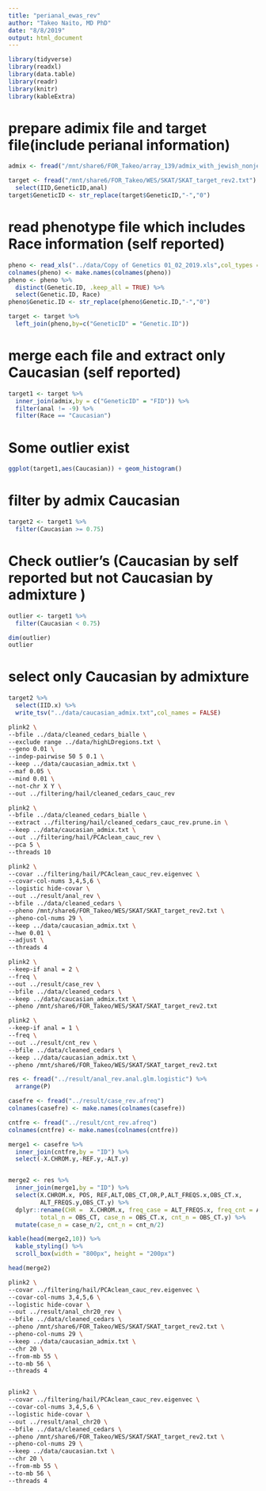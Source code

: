 ```yaml
---
title: "perianal_ewas_rev"
author: "Takeo Naito, MD PhD"
date: "8/8/2019"
output: html_document
---
```





```r
library(tidyverse)
library(readxl)
library(data.table)
library(readr)
library(knitr)
library(kableExtra)
```
# prepare adimix file and target file(include perianal information)

```r
admix <- fread("/mnt/share6/FOR_Takeo/array_139/admix_with_jewish_nonjewish_prop_added.txt")

target <- fread("/mnt/share6/FOR_Takeo/WES/SKAT/SKAT_target_rev2.txt") %>% 
  select(IID,GeneticID,anal)
target$GeneticID <- str_replace(target$GeneticID,"-","0")
```
# read phenotype file which includes Race information (self reported)

```r
pheno <- read_xls("../data/Copy of Genetics 01_02_2019.xls",col_types = "text")
colnames(pheno) <- make.names(colnames(pheno))
pheno <- pheno %>% 
  distinct(Genetic.ID, .keep_all = TRUE) %>% 
  select(Genetic.ID, Race)
pheno$Genetic.ID <- str_replace(pheno$Genetic.ID,"-","0")
```

```r
target <- target %>% 
  left_join(pheno,by=c("GeneticID" = "Genetic.ID"))

```
# merge each file and extract only Caucasian (self reported)

```r
target1 <- target %>% 
  inner_join(admix,by = c("GeneticID" = "FID")) %>% 
  filter(anal != -9) %>% 
  filter(Race == "Caucasian")
```

# Some outlier exist

```r
ggplot(target1,aes(Caucasian)) + geom_histogram()
```



# filter by admix Caucasian
```r
target2 <- target1 %>% 
  filter(Caucasian >= 0.75)
```
# Check outlier's (Caucasian by self reported but not Caucasian by admixture )
```r
outlier <- target1 %>% 
  filter(Caucasian < 0.75)

dim(outlier)
outlier
```

# select only Caucasian by admixture

```r
target2 %>% 
  select(IID.x) %>% 
  write_tsv("../data/caucasian_admix.txt",col_names = FALSE)
```


```bash
plink2 \
--bfile ../data/cleaned_cedars_bialle \
--exclude range ../data/highLDregions.txt \
--geno 0.01 \
--indep-pairwise 50 5 0.1 \
--keep ../data/caucasian_admix.txt \
--maf 0.05 \
--mind 0.01 \
--not-chr X Y \
--out ../filtering/hail/cleaned_cedars_cauc_rev

```


```bash
plink2 \
--bfile ../data/cleaned_cedars_bialle \
--extract ../filtering/hail/cleaned_cedars_cauc_rev.prune.in \
--keep ../data/caucasian_admix.txt \
--out ../filtering/hail/PCAclean_cauc_rev \
--pca 5 \
--threads 10
```



```bash
plink2 \
--covar ../filtering/hail/PCAclean_cauc_rev.eigenvec \
--covar-col-nums 3,4,5,6 \
--logistic hide-covar \
--out ../result/anal_rev \
--bfile ../data/cleaned_cedars \
--pheno /mnt/share6/FOR_Takeo/WES/SKAT/SKAT_target_rev2.txt \
--pheno-col-nums 29 \
--keep ../data/caucasian_admix.txt \
--hwe 0.01 \
--adjust \
--threads 4
```
```bash
plink2 \
--keep-if anal = 2 \
--freq \
--out ../result/case_rev \
--bfile ../data/cleaned_cedars \
--keep ../data/caucasian_admix.txt \
--pheno /mnt/share6/FOR_Takeo/WES/SKAT/SKAT_target_rev2.txt 
```


```bash
plink2 \
--keep-if anal = 1 \
--freq \
--out ../result/cnt_rev \
--bfile ../data/cleaned_cedars \
--keep ../data/caucasian_admix.txt \
--pheno /mnt/share6/FOR_Takeo/WES/SKAT/SKAT_target_rev2.txt 
```

```r
res <- fread("../result/anal_rev.anal.glm.logistic") %>% 
  arrange(P)

casefre <- fread("../result/case_rev.afreq")
colnames(casefre) <- make.names(colnames(casefre))

cntfre <- fread("../result/cnt_rev.afreq")
colnames(cntfre) <- make.names(colnames(cntfre))

```


```r
merge1 <- casefre %>% 
  inner_join(cntfre,by = "ID") %>% 
  select(-X.CHROM.y,-REF.y,-ALT.y)


merge2 <- res %>% 
  inner_join(merge1,by = "ID") %>% 
  select(X.CHROM.x, POS, REF,ALT,OBS_CT,OR,P,ALT_FREQS.x,OBS_CT.x,
         ALT_FREQS.y,OBS_CT.y) %>%  
  dplyr::rename(CHR =  X.CHROM.x, freq_case = ALT_FREQS.x, freq_cnt = ALT_FREQS.y,
         total_n = OBS_CT, case_n = OBS_CT.x, cnt_n = OBS_CT.y) %>% 
  mutate(case_n = case_n/2, cnt_n = cnt_n/2)
```


```r
kable(head(merge2,10)) %>%
  kable_styling() %>%
  scroll_box(width = "800px", height = "200px")
```

```r
head(merge2)
```


```bash
plink2 \
--covar ../filtering/hail/PCAclean_cauc_rev.eigenvec \
--covar-col-nums 3,4,5,6 \
--logistic hide-covar \
--out ../result/anal_chr20_rev \
--bfile ../data/cleaned_cedars \
--pheno /mnt/share6/FOR_Takeo/WES/SKAT/SKAT_target_rev2.txt \
--pheno-col-nums 29 \
--keep ../data/caucasian_admix.txt \
--chr 20 \
--from-mb 55 \
--to-mb 56 \
--threads 4


plink2 \
--covar ../filtering/hail/PCAclean_cauc_rev.eigenvec \
--covar-col-nums 3,4,5,6 \
--logistic hide-covar \
--out ../result/anal_chr20 \
--bfile ../data/cleaned_cedars \
--pheno /mnt/share6/FOR_Takeo/WES/SKAT/SKAT_target_rev2.txt \
--pheno-col-nums 29 \
--keep ../data/caucasian.txt \
--chr 20 \
--from-mb 55 \
--to-mb 56 \
--threads 4
```

